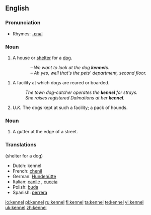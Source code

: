 ==English==

===Pronunciation===
*Rhymes: [[Rhymes:English:-ɛnəl|-ɛnəl]]

===Noun===
{{en-noun}}

# A house or [[shelter]] for a [[dog]].
::''&ndash; We want to look at the dog '''kennels'''.<br>&ndash; Ah yes, well that's the pets' department, second floor.''
# A facility at which dogs are reared or boarded.
#: ''The town dog-catcher operates the '''kennel''' for strays.''
#: ''She raises registered Dalmations at her '''kennel'''. ''
# ''U.K.'' The dogs kept at such a facility; a pack of hounds.

===Noun===
{{en-noun}}

# A gutter at the edge of a street.

===Translations===
(shelter for a dog)
{{rfc-level|Translations at L3+ (AutoFormat would have corrected level of Translations)}}
*Dutch: kennel {{m}}
*French: [[chenil]] {{m}}
*German: [[Hundehütte]] {{m}}
*Italian: [[canile]] {{m}}, [[cuccia]] {{f}}
*Polish: [[buda]] {{f}}
*Spanish: [[perrera]] {{f}}

[[io:kennel]]
[[pl:kennel]]
[[ru:kennel]]
[[fi:kennel]]
[[ta:kennel]]
[[te:kennel]]
[[vi:kennel]]
[[uk:kennel]]
[[zh:kennel]]